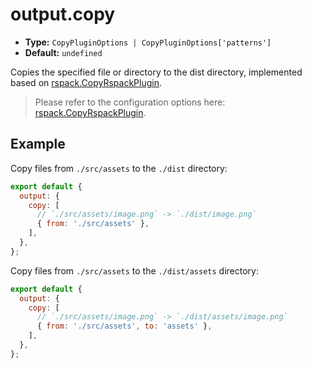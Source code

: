 # output.copy

- **Type:** `CopyPluginOptions | CopyPluginOptions['patterns']`
- **Default:** `undefined`

Copies the specified file or directory to the dist directory, implemented based on [rspack.CopyRspackPlugin](https://rspack.dev/plugins/rspack/copy-rspack-plugin).

> Please refer to the configuration options here: [rspack.CopyRspackPlugin](https://rspack.dev/plugins/rspack/copy-rspack-plugin).

## Example

Copy files from `./src/assets` to the `./dist` directory:

```js
export default {
  output: {
    copy: [
      // `./src/assets/image.png` -> `./dist/image.png`
      { from: './src/assets' },
    ],
  },
};
```

Copy files from `./src/assets` to the `./dist/assets` directory:

```js
export default {
  output: {
    copy: [
      // `./src/assets/image.png` -> `./dist/assets/image.png`
      { from: './src/assets', to: 'assets' },
    ],
  },
};
```
